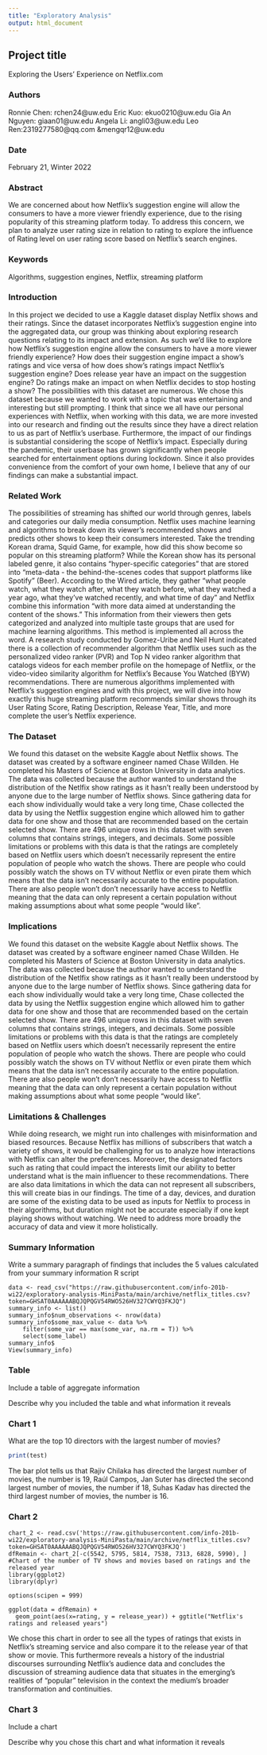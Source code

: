 ```yaml
---
title: "Exploratory Analysis"
output: html_document
---
```


## Project title
Exploring the Users' Experience on Netflix.com

### Authors

Ronnie Chen: rchen24@uw.edu
Eric Kuo: ekuo0210@uw.edu
Gia An Nguyen: giaan01@uw.edu
Angela Li: angli03@uw.edu
Leo Ren:2319277580@qq.com &mengqr12@uw.edu

### Date

February 21, Winter 2022

### Abstract

We are concerned about how Netflix’s suggestion engine will allow the consumers to have a more viewer friendly experience, due to the rising popularity of this streaming platform today. To address this concern, we plan to analyze user rating size in relation to rating to explore the influence of Rating level on user rating score based on Netflix's search engines.

### Keywords

Algorithms, suggestion engines, Netflix, streaming platform

### Introduction  

In this project we decided to use a Kaggle dataset display Netflix shows and their ratings. Since the dataset incorporates Netflix’s suggestion engine into the aggregated data, our group was thinking about exploring research questions relating to its impact and extension. As such we’d like to explore how Netflix’s suggestion engine allow the consumers to have a more viewer friendly experience? How does their suggestion engine impact a show’s ratings and vice versa of how does show’s ratings impact Netflix’s suggestion engine? Does release year have an impact on the suggestion engine? Do ratings make an impact on when Netflix decides to stop hosting a show? The possibilities with this dataset are numerous. We chose this dataset because we wanted to work with a topic that was entertaining and interesting but still prompting. I think that since we all have our personal experiences with Netflix, when working with this data, we are more invested into our research and finding out the results since they have a direct relation to us as part of Netflix’s userbase. Furthermore, the impact of our findings is substantial considering the scope of Netflix’s impact. Especially during the pandemic, their userbase has grown significantly when people searched for entertainment options during lockdown. Since it also provides convenience from the comfort of your own home, I believe that any of our findings can make a substantial impact.

### Related Work  

The possibilities of streaming has shifted our world through genres, labels and categories our daily media consumption. Netflix uses machine learning and algorithms to break down its viewer's recommended shows and predicts other shows to keep their consumers interested. Take the trending Korean drama, Squid Game, for example, how did this show become so popular on this streaming platform? While the Korean show has its personal labeled genre, it also contains "hyper-specific categories" that are stored into "meta-data - the behind-the-scenes codes that support platforms like Spotify" (Beer). According to the Wired article, they gather "what people watch, what they watch after, what they watch before, what they watched a year ago, what they've watched recently, and what time of day" and Netflix combine this information "with more data aimed at understanding the content of the shows." This information from their viewers then gets categorized and analyzed into multiple taste groups that are used for machine learning algorithms. This method is implemented all across the word. A research study conducted by Gomez-Uribe and Neil Hunt indicated there is a collection of recommender algorithm that Netflix uses such as the personalized video ranker (PVR) and Top N video ranker algorithm that catalogs videos for each member profile on the homepage of Netflix, or the video-video similarity algorithm for Netflix's Because You Watched (BYW) recommendations. There are numerous algorithms implemented with Netflix's suggestion engines and with this project, we will dive into how exactly this huge streaming platform recommends similar shows through its User Rating Score, Rating Description, Release Year, Title, and more complete the user's Netflix experience.

### The Dataset

We found this dataset on the website Kaggle about Netflix shows. The dataset was created by a software engineer named Chase Willden. He completed his Masters of Science at Boston University in data analytics. The data was collected because the author wanted to understand the distribution of the Netlfix show ratings as it hasn't really been understood by anyone due to the large number of Netflix shows. Since gathering data for each show individually would take a very long time, Chase collected the data by using the Netflix suggestion engine which allowed him to gather data for one show and those that are recommended based on the certain selected show. There are 496 unique rows in this dataset with seven columns that contains strings, integers, and decimals. Some possible limitations or problems with this data is that the ratings are completely based on Netflix users which doesn't necessarily represent the entire population of people who watch the shows. There are people who could possibly watch the shows on TV without Netflix or even pirate them which means that the data isn't necessarily accurate to the entire population. There are also people won't don't necessarily have access to Netflix meaning that the data can only represent a certain population without making assumptions about what some people "would like".

### Implications

We found this dataset on the website Kaggle about Netflix shows. The dataset was created by a software engineer named Chase Willden. He completed his Masters of Science at Boston University in data analytics. The data was collected because the author wanted to understand the distribution of the Netlfix show ratings as it hasn't really been understood by anyone due to the large number of Netflix shows. Since gathering data for each show individually would take a very long time, Chase collected the data by using the Netflix suggestion engine which allowed him to gather data for one show and those that are recommended based on the certain selected show. There are 496 unique rows in this dataset with seven columns that contains strings, integers, and decimals. Some possible limitations or problems with this data is that the ratings are completely based on Netflix users which doesn't necessarily represent the entire population of people who watch the shows. There are people who could possibly watch the shows on TV without Netflix or even pirate them which means that the data isn't necessarily accurate to the entire population. There are also people won't don't necessarily have access to Netflix meaning that the data can only represent a certain population without making assumptions about what some people "would like".

### Limitations & Challenges

While doing research, we might run into challenges with misinformation and biased resources. Because Netflix has millions of subscribers that watch a variety of shows, it would be challenging for us to analyze how interactions with Netflix can alter the preferences. Moreover, the designated factors such as rating that could impact the interests limit our ability to better understand what is the main influencer to these recommendations. There are also data limitations in which the data can not represent all subscribers, this will create bias in our findings. The time of a day, devices, and duration are some of the existing data to be used as inputs for Netflix to process in their algorithms, but duration might not be accurate especially if one kept playing shows without watching. We need to address more broadly the accuracy of data and view it more holistically.

### Summary Information

Write a summary paragraph of findings that includes the 5 values calculated from your summary information R script

```
data <- read_csv("https://raw.githubusercontent.com/info-201b-wi22/exploratory-analysis-MiniPasta/main/archive/netflix_titles.csv?token=GHSAT0AAAAAABQJQPQGV54RWO526HV327CWYQ3FKJQ")
summary_info <- list()
summary_info$num_observations <- nrow(data)
summary_info$some_max_value <- data %>%
    filter(some_var == max(some_var, na.rm = T)) %>%
    select(some_label)
summary_info$
View(summary_info)
```


### Table

Include a table of aggregate information

Describe why you included the table and what information it reveals

### Chart 1
What are the top 10 directors with the largest number of movies?
```r
print(test)
```
The bar plot tells us that Rajiv Chilaka has directed the largest number of movies, the number is 19, Raúl Campos, Jan Suter has directed the second largest number of movies, the number if 18, Suhas Kadav has directed the third largest number of movies, the number is 16.



### Chart 2

```
chart_2 <- read.csv('https://raw.githubusercontent.com/info-201b-wi22/exploratory-analysis-MiniPasta/main/archive/netflix_titles.csv?token=GHSAT0AAAAAABQJQPQGV54RWO526HV327CWYQ3FKJQ')
dfRemain <- chart_2[-c(5542, 5795, 5814, 7538, 7313, 6828, 5990), ]
#Chart of the number of TV shows and movies based on ratings and the released year
library(ggplot2)
library(dplyr)

options(scipen = 999)

ggplot(data = dfRemain) +
  geom_point(aes(x=rating, y = release_year)) + ggtitle("Netflix's ratings and released years")
```

We chose this chart in order to  see all the types of ratings that exists in Netflix's streaming service and also compare it to the release year of that show or movie. This furthermore reveals a history of the industrial discourses surrounding Netflix's audience data and concludes the discussion of streaming audience data that situates in the emerging's realities of "popular" television in the context the medium's broader transformation and continuities.

### Chart 3

Include a chart

Describe why you chose this chart and what information it reveals
